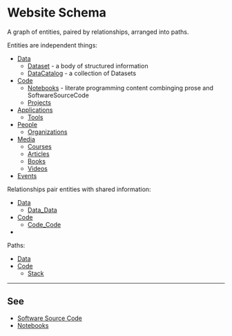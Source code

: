 # Website Schema

A graph of entities, paired by relationships, arranged into paths.


Entities are independent things:

- [Data](./data.schema)
  - [Dataset](./data/datasets.schema) - a body of structured information
  - [DataCatalog](./data/catalogs.schema) - a collection of Datasets
- [Code](./code.schema)
  - [Notebooks](./notebooks.schema) - literate programming content combinging prose and SoftwareSourceCode
  - [Projects](./projects.schema)
- [Applications](./apps)
  - [Tools]()
- [People](./people)
  - [Organizations](./orgs)
- [Media](./media)
  - [Courses](./courses)
  - [Articles](./articles)
  - [Books](./books)
  - [Videos](./videos)
- [Events](./events)

Relationships pair entities with shared information:

- [Data](./data)
  - [Data_Data]()
- [Code](./code)
  - [Code_Code]()
- 

Paths:

- [Data](./data)
- [Code](./code)
  - [Stack](./stacks)

---

## See

- [Software Source Code](https://webschemas.org/SoftwareSourceCode)
- [Notebooks](./notebooks)
